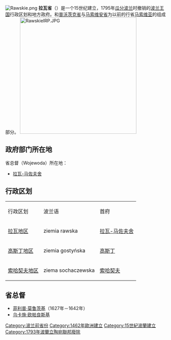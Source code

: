 [[Image:Rawskie.png|right]]
'''拉瓦省'''（{{lang-pl|Województwo Rawskie}}）是一个15世纪建立，1795年[[瓜分波兰|瓜分波兰]]时撤销的[[波兰王国|波兰王国]]行政区划和地方政府。和[[普沃茨克省|普沃茨克省]]与[[马索维安省|马索维安省]]为以前的行省[[马索维亚|马索维亚]]的组成部分。
[[Image:RawskieIRP.JPG|366px]]
==政府部门所在地==

省总督（Wojewoda）所在地：
* [[拉瓦-马佐夫舍|拉瓦-马佐夫舍]]
==行政区划==
{|border=1
|- style="background:#c0c0c0"
|行政区划||波兰语||首府
|-
| [[拉瓦地区|拉瓦地区]]|| ziemia rawska||[[拉瓦-马佐夫舍|拉瓦-马佐夫舍]]
|-
| [[高斯丁地区|高斯丁地区]]|| ziemia gostyńska||[[高斯丁|高斯丁]]
|-
| [[索哈契夫地区|索哈契夫地区]]|| ziema sochaczewska||[[索哈契夫|索哈契夫]]
|}

==省总督==
*[[菲利普·莫鲁茨基|菲利普·莫鲁茨基]]（1627年－1642年）
*[[乌卡施·欧帕良斯基_(1581-1654)|乌卡施·欧帕良斯基]]

{{Administrative division of the Polish-Lithuanian Commonwealth}}

[[Category:波兰前省份|Category:波兰前省份]]
[[Category:1462年歐洲建立|Category:1462年歐洲建立]]
[[Category:15世紀波蘭建立|Category:15世紀波蘭建立]]
[[Category:1793年波蘭立陶宛聯邦廢除|Category:1793年波蘭立陶宛聯邦廢除]]

{{Poland-stub}}